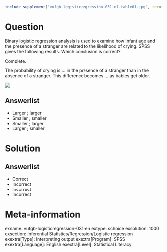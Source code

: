 ```r
include_supplement("vufgb-logisticregression-031-nl-table01.jpg", recursive = TRUE)
```

Question
========

Binary logistic regression analysis is used to examine how infant age and the presence of a stranger are related to the likelihood of crying. SPSS gives the following results. Which conclusion is correct?

Complete.

The probability of crying is ... in the presence of a stranger than in the absence of a stranger. This difference becomes ... as babies get older.

![](vufgb-logisticregression-031-nl-table01.jpg)
  
Answerlist
----------
* Larger ; larger
* Smaller ; smaller
* Smaller ; larger
* Larger ; smaller

Solution
========

Answerlist
----------
* Correct
* Incorrect
* Incorrect
* Incorrect

Meta-information
================
exname: vufgb-logisticregression-031-en
extype: schoice
exsolution: 1000
exsection: Inferential Statistics/Regression/Logistic regression
exextra[Type]: Interpreting output
exextra[Program]: SPSS
exextra[Language]: English
exextra[Level]: Statistical Literacy
